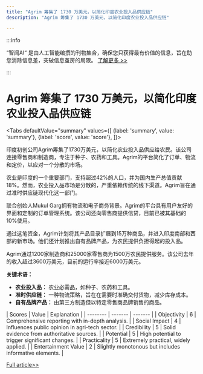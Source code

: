 ```yaml
---
title: "Agrim 筹集了 1730 万美元，以简化印度农业投入品供应链"
description: "Agrim 筹集了 1730 万美元，以简化印度农业投入品供应链"

---
```



:::info

“智闻AI“ 是由人工智能编撰的刊物集合，确保您只获得最有价值的信息，旨在助您消除信息差，突破信息茧房的局限。  [了解更多 >>](/)

:::

# Agrim 筹集了 1730 万美元，以简化印度农业投入品供应链


<Tabs
	defaultValue="summary"
	values={[
	{label: 'summary', value: 'summary'},
	{label: 'score', value: 'score'},
]}>
<TabItem value="summary">


印度初创公司Agrim筹集了1730万美元，以简化农业投入品供应给农民。该公司连接零售商和制造商，专注于种子、农药和工具。Agrim的平台简化了订单、物流和定价，以应对一个分散的市场。

农业是印度的一个重要部门，支持超过42%的人口，并为国内生产总值贡献18%。然而，农业投入品市场是分散的，严重依赖传统的线下渠道。Agrim旨在通过准时供应链现代化这一部门。

联合创始人Mukul Garg拥有物流和电子商务背景。Agrim的平台具有用户友好的界面和定制的订单管理系统。该公司还向零售商提供信贷，目前已被其基础的10%使用。

通过这笔资金，Agrim计划将其产品目录扩展到15万种商品，并进入印度南部和西部的新市场。他们还计划推出自有品牌产品，为农民提供负担得起的投入品。

Agrim通过1200家制造商和25000家零售商为1500万农民提供服务。该公司去年的收入超过3600万美元，目前的运行率接近6000万美元。

**关键术语：**
- **农业投入品：** 农业必需品，如种子、农药和工具。
- **准时供应链：** 一种物流策略，旨在在需要时准确交付货物，减少库存成本。
- **自有品牌产品：** 由第三方制造但以特定零售商品牌销售的商品。
</TabItem>
<TabItem value="score">
	| Scores     | Value   | Explanation |
	| -------- | ------- | ------- |
	| Objectivity  | 6    | Comprehensive reporting with in-depth analysis.    |
	| Social Impact | 4     | Influences public opinion in agri-tech sector.    |
	| Credibility    | 5    | Solid evidence from authoritative sources.    |
	| Potential    | 5    | High potential to trigger significant changes.    |
	| Practicality    | 5    | Extremely practical, widely applied.    |
	| Entertainment Value    | 2    | Slightly monotonous but includes informative elements.    |
</TabItem>
</Tabs>

[Full article>>](https://techcrunch.com/2024/08/29/indias-agrim-snags-17-3m-to-help-farmers-get-inputs-like-seeds-and-pesticides-more-easily/)
